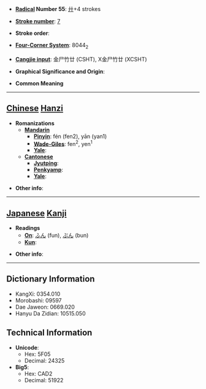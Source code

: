 * '''[[Wiktionary:Chinese radical index| Radical]] Number 55''': [[Wiktionary:Chinese radical index 廾|廾]]+4 strokes

* '''[[Wiktionary:Chinese total strokes index|Stroke number]]''': [[Wiktionary:Chinese total strokes index 7|7]]

* '''Stroke order''': 

* '''[[Wiktionary:Chinese four corner index|Four-Corner System]]''': 8044<sub>2</sub>

* '''[[Wiktionary:Chinese Cangjie index|Cangjie input]]''': 金尸竹廿 (CSHT), X金尸竹廿 (XCSHT)

* '''Graphical Significance and Origin''': 

* '''Common Meaning'''

----

== [[Chinese]] [[Hanzi]] ==

* '''Romanizations'''
** '''[[Mandarin]]'''
*** '''[[Pinyin]]''': fén (fen2), yān (yan1)
*** '''[[Wade-Giles]]''': fen<sup>2</sup>, yen<sup>1</sup>
*** '''[[Yale]]''': 
** '''[[Cantonese]]'''
*** '''[[Jyutping]]''':
*** '''[[Penkyamp]]''': 
*** '''[[Yale]]''': 

* '''Other info''': 

----

== [[Japanese]] [[Kanji]] ==

* '''Readings'''
** '''[[On]]''': [[ふん]] (fun), [[ぶん]] (bun)
** '''[[Kun]]''': 

* '''Other info''':  

----

== Dictionary Information ==

* KangXi: 0354.010
* Morobashi: 09597
* Dae Jaweon: 0669.020
* Hanyu Da Zidian: 10515.050

== Technical Information ==

* '''Unicode''':
** Hex: 5F05
** Decimal: 24325
* '''Big5''':
** Hex: CAD2
** Decimal: 51922